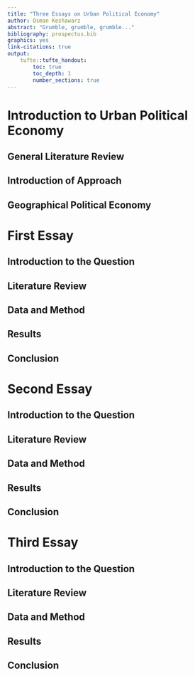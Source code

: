 ```yaml
---
title: "Three Essays on Urban Political Economy"
author: Osman Keshawarz
abstract: "Grumble, grumble, grumble..."
bibliography: prospectus.bib
graphics: yes
link-citations: true
output:
    tufte::tufte_handout:
        toc: true
        toc_depth: 1
        number_sections: true
---
```


# Introduction to Urban Political Economy

## General Literature Review

## Introduction of Approach

## Geographical Political Economy

# First Essay

## Introduction to the Question

## Literature Review

## Data and Method

## Results

## Conclusion

# Second Essay

## Introduction to the Question

## Literature Review

## Data and Method

## Results

## Conclusion

# Third Essay

## Introduction to the Question

## Literature Review

## Data and Method

## Results

## Conclusion


